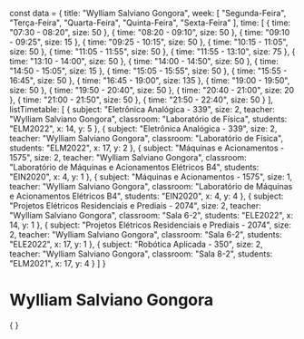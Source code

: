 const data = {
  title: "Wylliam Salviano Gongora",
  week: [
    "Segunda-Feira",
    "Terça-Feira",
    "Quarta-Feira",
    "Quinta-Feira",
    "Sexta-Feira"
  ],
  time: [
    {
      time: "07:30 - 08:20",
      size: 50
    },
    {
      time: "08:20 - 09:10",
      size: 50
    },
    {
      time: "09:10 - 09:25",
      size: 15
    },
    {
      time: "09:25 - 10:15",
      size: 50
    },
    {
      time: "10:15 - 11:05",
      size: 50
    },
    {
      time: "11:05 - 11:55",
      size: 50
    },
    {
      time: "11:55 - 13:10",
      size: 75
    },
    {
      time: "13:10 - 14:00",
      size: 50
    },
    {
      time: "14:00 - 14:50",
      size: 50
    },
    {
      time: "14:50 - 15:05",
      size: 15
    },
    {
      time: "15:05 - 15:55",
      size: 50
    },
    {
      time: "15:55 - 16:45",
      size: 50
    },
    {
      time: "16:45 - 19:00",
      size: 135
    },
    {
      time: "19:00 - 19:50",
      size: 50
    },
    {
      time: "19:50 - 20:40",
      size: 50
    },
    {
      time: "20:40 - 21:00",
      size: 20
    },
    {
      time: "21:00 - 21:50",
      size: 50
    },
    {
      time: "21:50 - 22:40",
      size: 50
    }
  ],
  listTimetable: [
    {
      subject: "Eletrônica Analógica - 339",
      size: 2,
      teacher: "Wylliam Salviano Gongora",
      classroom: "Laboratório de Física",
      students: "ELM2022",
      x: 14,
      y: 5
    },
    {
      subject: "Eletrônica Analógica - 339",
      size: 2,
      teacher: "Wylliam Salviano Gongora",
      classroom: "Laboratório de Física",
      students: "ELM2022",
      x: 17,
      y: 2
    },
    {
      subject: "Máquinas e Acionamentos - 1575",
      size: 2,
      teacher: "Wylliam Salviano Gongora",
      classroom: "Laboratório de Máquinas e Acionamentos Elétricos B4",
      students: "EIN2020",
      x: 4,
      y: 1
    },
    {
      subject: "Máquinas e Acionamentos - 1575",
      size: 1,
      teacher: "Wylliam Salviano Gongora",
      classroom: "Laboratório de Máquinas e Acionamentos Elétricos B4",
      students: "EIN2020",
      x: 4,
      y: 4
    },
    {
      subject: "Projetos Elétricos Residenciais e Prediais - 2074",
      size: 2,
      teacher: "Wylliam Salviano Gongora",
      classroom: "Sala 6-2",
      students: "ELE2022",
      x: 14,
      y: 1
    },
    {
      subject: "Projetos Elétricos Residenciais e Prediais - 2074",
      size: 2,
      teacher: "Wylliam Salviano Gongora",
      classroom: "Sala 6-2",
      students: "ELE2022",
      x: 17,
      y: 1
    },
    {
      subject: "Robótica Aplicada - 350",
      size: 2,
      teacher: "Wylliam Salviano Gongora",
      classroom: "Sala 8-2",
      students: "ELM2021",
      x: 17,
      y: 4
    }
  ]
}

# Wylliam Salviano Gongora

<div>
    {
        <Grid
            title={data.title}
            weekDays={data.week}
            time={data.time}
            listClasses={data.listTimetable}
        />
    }
</div>